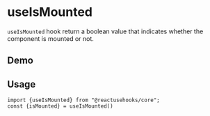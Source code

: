 
# useIsMounted

`useIsMounted` hook return a boolean value that indicates whether the component is mounted or not.

## Demo

<UseIsMounted/>

## Usage

```tsx
import {useIsMounted} from "@reactusehooks/core";
const {isMounted} = useIsMounted()
```


